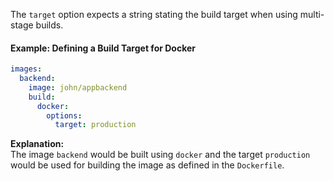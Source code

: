 The `target` option expects a string stating the build target when using multi-stage builds.

#### Example: Defining a Build Target for Docker
```yaml
images:
  backend:
    image: john/appbackend
    build:
      docker:
        options:
          target: production
```
**Explanation:**  
The image `backend` would be built using `docker` and the target `production` would be used for building the image as defined in the `Dockerfile`.
